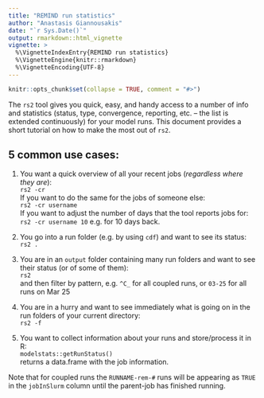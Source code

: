 ```yaml
---
title: "REMIND run statistics"
author: "Anastasis Giannousakis"
date: "`r Sys.Date()`"
output: rmarkdown::html_vignette
vignette: >
  %\VignetteIndexEntry{REMIND run statistics}
  %\VignetteEngine{knitr::rmarkdown}
  %\VignetteEncoding{UTF-8}
---
```


```r
knitr::opts_chunk$set(collapse = TRUE, comment = "#>")
```

The `rs2` tool gives you quick, easy, and handy access to a number of info and statistics (status, type, convergence, reporting, etc. -- the list is extended continuously) for your model runs. This document provides a short tutorial on how to make the most out of `rs2`. 

## 5 common use cases:



1. You want a quick overview of all your recent jobs (_regardless where they are_):  
`  rs2 -cr  `  
If you want to do the same for the jobs of someone else:  
`rs2 -cr username`  
If you want to adjust the number of days that the tool reports jobs for:
`rs2 -cr username 10`
e.g. for 10 days back.

2. You go into a run folder (e.g. by using `cdf`) and want to see its status:  
```rs2 .```  

3. You are in an `output` folder containing many run folders and want to see their status (or of some of them):  
`rs2`  
and then filter by pattern, e.g. `^C_` for all coupled runs, or `03-25` for all runs on Mar 25  

4. You are in a hurry and want to see immediately what is going on in the run folders of your current directory:  
`rs2 -f`  

5. You want to collect information about your runs and store/process it in R:  
`modelstats::getRunStatus()`  
returns a data.frame with the job information.

Note that for coupled runs the `RUNNAME-rem-#` runs will be appearing as `TRUE` in the `jobInSlurm` column until the parent-job has finished running.
